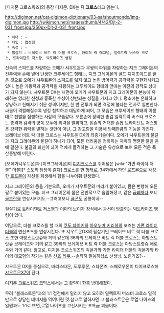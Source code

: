[디지몬 크로스워즈]의 등장 디지몬. DX는 '''디 크로스'''라고 읽는다.

http://digimon.net/cat-digimon-dictionary/03-sa/shoutmondx/img-digimon.jpg http://wikimon.net/images/thumb/4/42/Djt-2-031_front.jpg/250px-Djt-2-031_front.jpg

  * 세대 : -
  * 타입 : 합성형
  * 속성 : -
  * 필살기 : 브레이브 비트 락 더블 크로스, 하이퍼 락 매그넘, 일렉트릭 버스터 크로스, 트라이던트 저스팡, 빅토라이즈 뱅킹

신속의 스피드를 자랑하는 오메가 샤우트몬과 무쌍의 파워를 자랑하는 지크 그레이몬의 전투력을 손에 넣어 탄생한 크루세이드 형태는, 지크 그레이몬의 골드 디지조이드를 얻은 것으로 오메가 샤우트몬의 스피드를 잃지 않고 높은 방어력과 공격력을 구현화시키고 있다. 높은 기동력과 공격력을 자랑하는 크루세이드 형태의 앞에는 이전의 강적도 상대가 되지 않는다. 샤우트몬 DX는 내면에 오메가 샤우트몬과 지크 그레이몬의 본능에 유래하는 영리한 신성과 흉폭한 수성이 상반되는 성질을 가지고 있다. 평소에는 온화하고 상냥하고 친해지기 쉬운 성격이지만, 한 번 전투가 되면 격정에 불타는 전사로 일변한다. 싸움이 격렬해질수록 냉정 침착하고 대담하게 되어, 그 모습은 크루세이드 형태의 이름대로 천벌을 집행하는 사람의 모습같다. 오른손에 장비한 총검 일렉트릭 버스터 크로스는 총격과 검격의 양쪽 모두에 위력을 발휘하고, 왼손의 거대한 손톱 트라이던트 저스팡은 강력한 위력을 발하는 것만이 아닌, 그 강고함을 이용해 방패만큼의 기능을 가진다. 브레이브 비트 락 더블 크로스는 샤우트몬 DX의 최종기술이다. 오메가 샤우트몬의 불길과 지크 그레이몬의 불길이 하나가 되어, 모든 더러움을 정화하는 지옥의 맹렬한 불을 몸에 걸친다. 불길의 화신이 되어 적에게 돌격하는 그 기술은 유성으로 보여 모든 적은 폭산증발해 버린다.



[오메가샤우트몬]과 [지크그레이몬]이 [[디지크로스]]를 뛰어넘은 [wiki:"가면 라이더 더블" 더블][* 스토리 담당이 같다] 크로스를 한 형태로, 34화에서 하얀 로프몬으로 각성한 [[로프몬]]이 자신을 희생해서 힘을 나누어줘 탄생했다.

지크 그레이몬의 몸을 기본으로, 오메가 샤우트몬의 머리가 붙어있고, 몸은 변형해 오른팔로 붙어있는 모습. 지크 그레이몬의 몸은 전반적으로 슬림해졌고, 같은 [[금삐까]]다 보니 [[골드란]]을 연상시키기도--그러고보니 [[골곤]]도 공룡이네--

필살기로 트라이덴트 저스팽과 이마의 브이자 장식에서 광선이 방출되는 빅토라이즈 뱅킹이 있다.

여담으로, 더블 크로스를 할 때의 [[쿠도 타이키]]와 [[아오누마 키리하]]의 포즈는 [[가면 라이더 더블]]의 변신포즈를 연상시킨다. 또 샤우트몬DX의 필살기인 브레이브 비트 락 더블 크로스 또한 아방스트랏슈와 거의 같은데 36화의 브레이브 비트 락 더블 크로스는 아방스트랏슈 브레이크와 거의 같고 39화의 브레이브 비트 락 더블 크로스는 아방스트랏슈 애로우와 거의 같다. 참고로, 디지몬 크로스워즈의 각본가와 가면 라이더 더블의 각본가와 타이의 대모험의 작가는 같은 [[산죠 리쿠]].--솔직히 말씀하십쇼 선생님. 노린거죠?--

샤우트몬 DX를 중심으로, 바리스타몬, 도루루몬, 스타몬즈, 스패로우몬이 디지크로스해 [[샤우트몬X7]]이 된다.



디지몬 크로스워즈 코믹스에서는 그 활약이 한층 방대해졌다.

무려 "블래스트몬"과의 1:1 접전에서 밀리지 않고 오히려 일렉트릭 버스터 크로스 일격만으로
상당한 데미지를 먹여버린 것.참고로 말하자면 그 블래스트몬은 로열 나이츠의 일원과도 1:1로 뜨면,로열 나이츠를 고전시키는 초특급 괴물이다.
